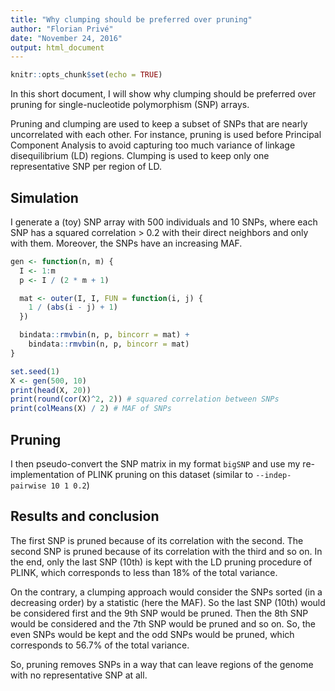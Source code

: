 ```yaml
---
title: "Why clumping should be preferred over pruning"
author: "Florian Privé"
date: "November 24, 2016"
output: html_document
---
```


```r
knitr::opts_chunk$set(echo = TRUE)
```

In this short document, I will show why clumping should be preferred over pruning for single-nucleotide polymorphism (SNP) arrays. 

Pruning and clumping are used to keep a subset of SNPs that are nearly uncorrelated with each other. For instance, pruning is used before Principal Component Analysis to avoid capturing too much variance of linkage disequilibrium (LD) regions. Clumping is used to keep only one representative SNP per region of LD.
<!-- , for example when reporting p-values of genome-wide association studies (GWAS). -->

## Simulation

I generate a (toy) SNP array with 500 individuals and 10 SNPs, where each SNP has a squared correlation > 0.2 with their direct neighbors and only with them. Moreover, the SNPs have an increasing MAF.

```r

gen <- function(n, m) {
  I <- 1:m
  p <- I / (2 * m + 1)

  mat <- outer(I, I, FUN = function(i, j) {
    1 / (abs(i - j) + 1)
  })

  bindata::rmvbin(n, p, bincorr = mat) + 
    bindata::rmvbin(n, p, bincorr = mat)
}

set.seed(1)
X <- gen(500, 10)
print(head(X, 20))
print(round(cor(X)^2, 2)) # squared correlation between SNPs
print(colMeans(X) / 2) # MAF of SNPs
```

## Pruning

I then pseudo-convert the SNP matrix in my format `bigSNP` and use my re-implementation of PLINK pruning on this dataset (similar to `--indep-pairwise 10 1 0.2`)

## Results and conclusion

The first SNP is pruned because of its correlation with the second. The
second SNP is pruned because of its correlation with the third and so
on. In the end, only the last SNP (10th) is kept with the LD pruning
procedure of PLINK, which corresponds to less than 18% of the total variance.

On the contrary, a clumping approach would consider the SNPs sorted
(in a decreasing order) by a statistic (here the MAF). So the last SNP
(10th) would be considered first and the 9th SNP would be pruned. Then the 8th SNP would be considered and the 7th SNP would be pruned and so on. So, the even SNPs would be kept and the odd SNPs would be pruned, which corresponds to 56.7% of the total variance.

So, pruning removes SNPs in a way that can leave regions of the genome with no representative SNP at all.

<!-- ## Acknowledgements  -->

<!-- I thank Michael G.B. Blum and Hugues Aschard, my two thesis supervisors, for thoughtful comments. -->
